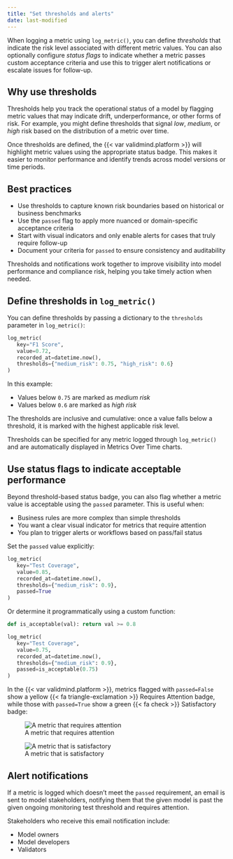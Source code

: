 ```yaml
---
title: "Set thresholds and alerts"
date: last-modified
---
```


When logging a metric using `log_metric()`, you can define *thresholds* that indicate the risk level associated with different metric values. You can also optionally configure *status flags* to indicate whether a metric passes custom acceptance criteria and use this to trigger alert notifications or escalate issues for follow-up.

## Why use thresholds

Thresholds help you track the operational status of a model by flagging metric values that may indicate drift, underperformance, or other forms of risk. For example, you might define thresholds that signal *low*, *medium*, or *high* risk based on the distribution of a metric over time.

Once thresholds are defined, the {{< var validmind.platform >}} will highlight metric values using the appropriate status badge. This makes it easier to monitor performance and identify trends across model versions or time periods.

## Best practices

- Use thresholds to capture known risk boundaries based on historical or business benchmarks
- Use the `passed` flag to apply more nuanced or domain-specific acceptance criteria
- Start with visual indicators and only enable alerts for cases that truly require follow-up
- Document your criteria for `passed` to ensure consistency and auditability

Thresholds and notifications work together to improve visibility into model performance and compliance risk, helping you take timely action when needed.

## Define thresholds in `log_metric()`

You can define thresholds by passing a dictionary to the `thresholds` parameter in `log_metric()`:

```python
log_metric(
   key="F1 Score",
   value=0.72,
   recorded_at=datetime.now(),
   thresholds={"medium_risk": 0.75, "high_risk": 0.6}
)
```

In this example:

- Values below `0.75` are marked as *medium risk*
- Values below `0.6` are marked as *high risk*

The thresholds are inclusive and cumulative: once a value falls below a threshold, it is marked with the highest applicable risk level.

Thresholds can be specified for any metric logged through `log_metric()` and are automatically displayed in Metrics Over Time charts.

## Use status flags to indicate acceptable performance

Beyond threshold-based status badge, you can also flag whether a metric value is acceptable using the `passed` parameter. This is useful when:

- Business rules are more complex than simple thresholds
- You want a clear visual indicator for metrics that require attention
- You plan to trigger alerts or workflows based on pass/fail status

Set the `passed` value explicitly:

```python
log_metric(
   key="Test Coverage",
   value=0.85,
   recorded_at=datetime.now(),
   thresholds={"medium_risk": 0.9},
   passed=True
)
```

Or determine it programmatically using a custom function:

```python
def is_acceptable(val): return val >= 0.8

log_metric(
   key="Test Coverage",
   value=0.75,
   recorded_at=datetime.now(),
   thresholds={"medium_risk": 0.9},
   passed=is_acceptable(0.75)
)
```

In the {{< var validmind.platform >}}, metrics flagged with `passed=False` show a yellow [{{< fa triangle-exclamation >}} Requires Attention]{.bubble .yellow-bg} badge, while those with `passed=True` show a green [{{< fa check >}} Satisfactory]{.bubble .green-bg} badge:

:::: {.flex .flex-wrap .justify-around .w-100}

::: {.w-50-ns .pa2}
![A metric that requires attention](/guide/monitoring/monitoring-threshold-requires-attention.png)
:::

::: {.w-50-ns .pa2}
![A metric that is satisfactory](/guide/monitoring/monitoring-threshold-satisfactory.png)
:::
 
::::

## Alert notifications

If a metric is logged which doesn't meet the `passed` requirement, an email is sent to model stakeholders, notifying them that the given model is past the given ongoing monitoring test threshold and requires attention. 

Stakeholders who receive this email notification include:

- Model owners
- Model developers
- Validators

